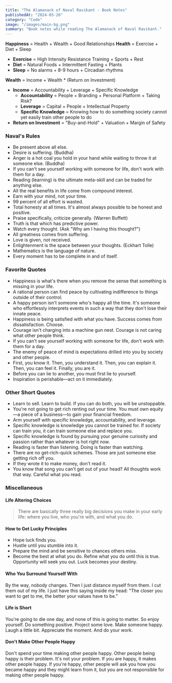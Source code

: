 ```yaml
---
title: "The Alamanack of Naval Ravikant - Book Notes"
publishedAt: "2024-05-26"
category: "Code"
image: "/images/main-bg.png"
summary: "Book notes while reading The Alamanack of Naval Ravikant."
---
```


**Happiness** = Health + Wealth + Good Relationships
**Health** = Exercise + Diet + Sleep

- **Exercise** = High Intensity Resistance Training + Sports + Rest
- **Diet** = Natural Foods + Intermittent Fasting + Plants
- **Sleep** = No alarms + 8-9 hours + Circadian rhythms

**Wealth** = Income + Wealth \* (Return on Investment)

- **Income** = Accountability + Leverage + Specific Knowledge
  - **Accountability** = People + Branding + Personal Platform + Taking Risk?
  - **Leverage** = Capital + People + Intellectual Property
  - **Specific Knowledge** = Knowing how to do something society cannot yet easily train other people to do
- **Return on Investment** = "Buy-and-Hold" + Valuation + Margin of Safety

### Naval's Rules

- Be present above all else.
- Desire is suffering. (Buddha)
- Anger is a hot coal you hold in your hand while waiting to throw it at someone else. (Buddha)
- If you can't see yourself working with someone for life, don't work with them for a day.
- Reading (learning) is the ultimate meta-skill and can be traded for anything else.
- All the real benefits in life come from compound interest.
- Earn with your mind, not your time.
- 99 percent of all effort is wasted.
- Total honesty at all times. It's almost always possible to be honest and positive.
- Praise specifically, criticize generally. (Warren Buffett)
- Truth is that which has predictive power.
- Watch every thought. (Ask "Why am I having this thought?")
- All greatness comes from suffering.
- Love is given, not received.
- Enlightenment is the space between your thoughts. (Eckhart Tolle)
- Mathematics is the language of nature.
- Every moment has to be complete in and of itself.

### Favorite Quotes

- Happiness is what's there when you remove the sense that something is missing in your life.
- A rational person can find peace by cultivating indifference to things outside of their control.
- A happy person isn't someone who's happy all the time. It's someone who effortlessly interprets events in such a way that they don't lose their innate peace.
- Happiness is being satisfied with what you have. Success comes from dissatisfaction. Choose.
- Courage isn't charging into a machine gun nest. Courage is not caring what other people think.
- If you can't see yourself working with someone for life, don't work with them for a day.
- The enemy of peace of mind is expectations drilled into you by society and other people.
- First, you know it. Then, you understand it. Then, you can explain it. Then, you can feel it. Finally, you are it.
- Before you can lie to another, you must first lie to yourself.
- Inspiration is perishable—act on it immediately.

### Other Short Quotes

- Learn to sell. Learn to build. If you can do both, you will be unstoppable.
- You're not going to get rich renting out your time. You must own equity—a piece of a business—to gain your financial freedom.
- Arm yourself with specific knowledge, accountability, and leverage.
- Specific knowledge is knowledge you cannot be trained for. If society can train you, it can train someone else and replace you.
- Specific knowledge is found by pursuing your genuine curiosity and passion rather than whatever is hot right now.
- Reading is faster than listening. Doing is faster than watching.
- There are no get-rich-quick schemes. Those are just someone else getting rich off you.
- If they wrote it to make money, don't read it.
- You know that song you can't get out of your head? All thoughts work that way. Careful what you read.

### Miscellaneous

#### Life Altering Choices

> There are basically three really big decisions you make in your early life: where you live, who you're with, and what you do.

#### How to Get Lucky Principles

- Hope luck finds you.
- Hustle until you stumble into it.
- Prepare the mind and be sensitive to chances others miss.
- Become the best at what you do. Refine what you do until this is true. Opportunity will seek you out. Luck becomes your destiny.

#### Who You Surround Yourself With

By the way, nobody changes. Then I just distance myself from them. I cut them out of my life. I just have this saying inside my head: "The closer you want to get to me, the better your values have to be."

#### Life is Short

You're going to die one day, and none of this is going to matter. So enjoy yourself. Do something positive. Project some love. Make someone happy. Laugh a little bit. Appreciate the moment. And do your work.

#### Don't Make Other People Happy

Don't spend your time making other people happy. Other people being happy is their problem. It's not your problem. If you are happy, it makes other people happy. If you're happy, other people will ask you how you became happy and they might learn from it, but you are not responsible for making other people happy.
